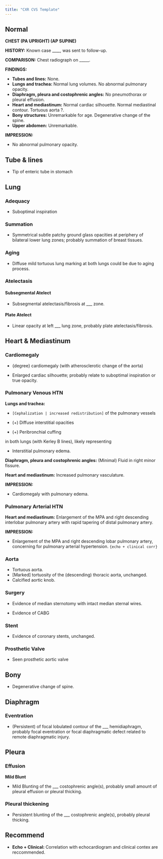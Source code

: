 ```yaml
---
title: "CXR CVS Template"
---
```


## Normal

**CHEST (PA UPRIGHT) (AP SUPINE) **

**HISTORY:** Known case ____, was sent to follow-up. 

**COMPARISON:** Chest radiograph on _____. 

**FINDINGS:** 

-   **Tubes and lines:** None. 
-   **Lungs and trachea:** Normal lung volumes. No abnormal pulmonary opacity. 
-   **Diaphragm, pleura and costophrenic angles:** No pneumothorax or pleural effusion. 
-   **Heart and mediastinum:** Normal cardiac silhouette. Normal mediastinal contour. Tortuous aorta ?. 
-   **Bony structures:** Unremarkable for age. Degenerative change of the spine.
-   **Upper abdomen:** Unremarkable. 

**IMPRESSION:**

-   No abnormal pulmonary opacity.

## Tube & lines

-   Tip of enteric tube in stomach

## Lung

### Adequacy

-   Suboptimal inspiration

### Summation

-   Symmetrical subtle patchy ground glass opacities at periphery of bilateral lower lung zones; probably summation of breast tissues.

### Aging

-   Diffuse mild tortuous lung marking at both lungs could be due to aging process.

### Atelectasis

#### Subsegmental Atelect

-   Subsegmental atelectasis/fibrosis at ___ zone.

#### Plate Atelect

-   Linear opacity at left ___ lung zone, probably plate atelectasis/fibrosis.

## Heart & Mediastinum

### Cardiomegaly

-   {degree} cardiomegaly (with atherosclerotic change of the aorta)

-   Enlarged cardiac silhouette; probably relate to suboptimal inspiration or true opacity.

### Pulmonary Venous HTN

**Lungs and trachea:** 

-   `[Cephalization | increased redistribution]` of the pulmonary vessels

-   (+) Diffuse interstitial opacities

-   (+) Peribronchial cuffing


in both lungs (with Kerley B lines), likely representing 

-   Interstitial pulmonary edema.

**Diaphragm, pleura and costophrenic angles:** (Minimal) Fluid in right minor fissure.

**Heart and mediastinum:** Increased pulmonary vasculature.

**IMPRESSION:**

-   Cardiomegaly with pulmonary edema.

### Pulmonary Arterial HTN

**Heart and mediastinum:** Enlargement of the MPA and right descending interlobar pulmonary artery with rapid tapering of distal pulmonary artery.

**IMPRESSION:**

-   Enlargement of the MPA and right descending lobar pulmonary artery, concerning for pulmonary arterial hypertension. `{echo + clinical corr}`



### Aorta

-   Tortuous aorta.
-   [Marked] tortuosity of the (descending) thoracic aorta, unchanged.
-   Calcified aortic knob.

### Surgery

-   Evidence of median sternotomy with intact median sternal wires.

-   Evidence of CABG

### Stent

-   Evidence of coronary stents, unchanged.

### Prosthetic Valve

-   Seen prosthetic aortic valve

## Bony 

-   Degenerative change of spine.

## Diaphragm

### Eventration

-   (Persistent) of focal lobulated contour of the ___ hemidiaphragm, probably focal eventration or focal diaphragmatic defect related to remote diaphragmatic injury.

## Pleura

### Effusion

**Mild Blunt**

-   Mild Blunting of the ___ costophrenic angle(s), probably small amount of pleural effusion or pleural thicking.

### Pleural thickening

-   Persistent blunting of the ___ costophrenic angle(s), probably pleural thicking.

## Recommend


-   **Echo + Clinical:** Correlation with echocardiogram and clinical contex are reccommended.
